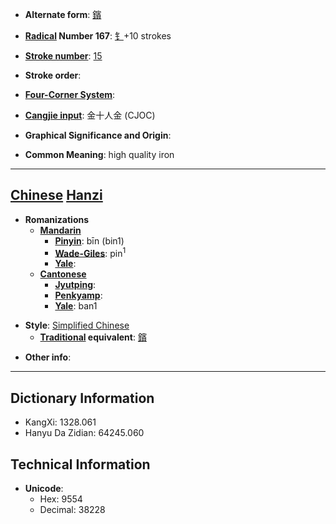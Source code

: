 * '''Alternate form''': [[鑌]]

* '''[[Wiktionary:Chinese radical index| Radical]] Number 167''': [[Wiktionary:Chinese radical index 钅|钅]]+10 strokes

* '''[[Wiktionary:Chinese total strokes index|Stroke number]]''': [[Wiktionary:Chinese total strokes index 15|15]]

* '''Stroke order''': 

* '''[[Wiktionary:Chinese four corner index|Four-Corner System]]''': 

* '''[[Wiktionary:Chinese Cangjie index|Cangjie input]]''': 金十人金 (CJOC)

* '''Graphical Significance and Origin''': 

* '''Common Meaning''': high quality iron

----

== [[Chinese]] [[Hanzi]] ==

* '''Romanizations'''
** '''[[Mandarin]]'''
*** '''[[Pinyin]]''': bīn (bin1)
*** '''[[Wade-Giles]]''': pin<sup>1</sup>
*** '''[[Yale]]''': 
** '''[[Cantonese]]'''
*** '''[[Jyutping]]''':
*** '''[[Penkyamp]]''': 
*** '''[[Yale]]''': ban1

* '''Style''': [[Simplified Chinese]] 
** '''[[Traditional Chinese|Traditional]] equivalent''': [[鑌]]

* '''Other info''': 

----

== Dictionary Information ==

* KangXi: 1328.061
* Hanyu Da Zidian: 64245.060

== Technical Information ==

* '''Unicode''':
** Hex: 9554
** Decimal: 38228
